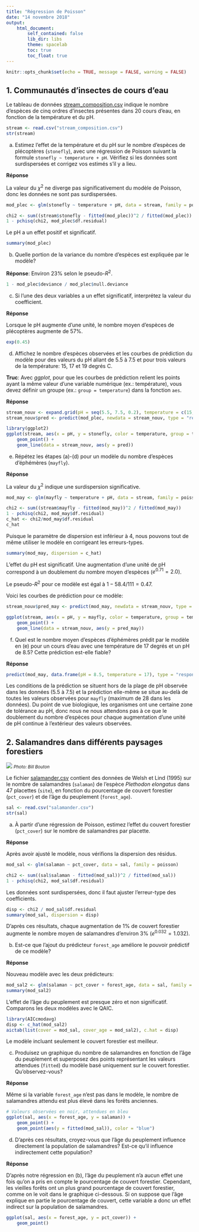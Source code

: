 ```yaml
---
title: "Régression de Poisson"
date: "14 novembre 2018"
output: 
    html_document:
        self_contained: false
        lib_dir: libs
        theme: spacelab
        toc: true
        toc_float: true
---
```


```r
knitr::opts_chunk$set(echo = TRUE, message = FALSE, warning = FALSE)
```

## 1. Communautés d'insectes de cours d'eau

Le tableau de données [stream_composition.csv](stream_composition.csv) indique le nombre d'espèces de cinq ordres d'insectes présentes dans 20 cours d'eau, en fonction de la température et du pH. 

```r
stream <- read.csv("stream_composition.csv")
str(stream)
```

a) Estimez l'effet de la température et du pH sur le nombre d'espèces de plécoptères (`stonefly`), avec une régression de Poisson suivant la formule `stonefly ~ temperature + pH`. Vérifiez si les données sont surdispersées et corrigez vos estimés s'il y a lieu.

**Réponse**

La valeur du $\chi^2$ ne diverge pas significativement du modèle de Poisson, donc les données ne sont pas surdispersées.

```r
mod_plec <- glm(stonefly ~ temperature + pH, data = stream, family = poisson)

chi2 <- sum((stream$stonefly - fitted(mod_plec))^2 / fitted(mod_plec))
1 - pchisq(chi2, mod_plec$df.residual)
```

Le pH a un effet positif et significatif.

```r
summary(mod_plec)
```


b) Quelle portion de la variance du nombre d'espèces est expliquée par le modèle?

**Réponse**: Environ 23% selon le pseudo-$R^2$.

```r
1 - mod_plec$deviance / mod_plec$null.deviance
```


c) Si l'une des deux variables a un effet significatif, interprétez la valeur du coefficient.

**Réponse**

Lorsque le pH augmente d'une unité, le nombre moyen d'espèces de plécoptères augmente de 57%.

```r
exp(0.45)
```


d) Affichez le nombre d'espèces observées et les courbes de prédiction du modèle pour des valeurs du pH allant de 5.5 à 7.5 et pour trois valeurs de la température: 15, 17 et 19 degrés C.

**Truc**: Avec *ggplot*, pour que les courbes de prédiction relient les points ayant la même valeur d'une variable numérique (ex.: température), vous devez définir un groupe (ex.: `group = temperature`) dans la fonction `aes`.

**Réponse**

```r
stream_nouv <- expand.grid(pH = seq(5.5, 7.5, 0.2), temperature = c(15, 17, 19))
stream_nouv$pred <- predict(mod_plec, newdata = stream_nouv, type = "response")

library(ggplot2)
ggplot(stream, aes(x = pH, y = stonefly, color = temperature, group = temperature)) +
    geom_point() +
    geom_line(data = stream_nouv, aes(y = pred))
```


e) Répétez les étapes (a)-(d) pour un modèle du nombre d'espèces d'éphémères (`mayfly`).

**Réponse**

La valeur du $\chi^2$ indique une surdispersion significative. 

```r
mod_may <- glm(mayfly ~ temperature + pH, data = stream, family = poisson)

chi2 <- sum((stream$mayfly - fitted(mod_may))^2 / fitted(mod_may))
1 - pchisq(chi2, mod_may$df.residual)
c_hat <- chi2/mod_may$df.residual
c_hat
```

Puisque le paramètre de dispersion est inférieur à 4, nous pouvons tout de même utiliser le modèle en corrigeant les erreurs-types.

```r
summary(mod_may, dispersion = c_hat)
```

L'effet du pH est significatif. Une augmentation d'une unité de pH correspond à un doublement du nombre moyen d'espèces ($e^{0.71} = 2.0$).

Le pseudo-$R^2$ pour ce modèle est égal à $1 - 58.4 / 111 = 0.47$.

Voici les courbes de prédiction pour ce modèle:

```r
stream_nouv$pred_may <- predict(mod_may, newdata = stream_nouv, type = "response")

ggplot(stream, aes(x = pH, y = mayfly, color = temperature, group = temperature)) +
    geom_point() +
    geom_line(data = stream_nouv, aes(y = pred_may))
```


f) Quel est le nombre moyen d'espèces d'éphémères prédit par le modèle en (e) pour un cours d'eau avec une température de 17 degrés et un pH de 8.5? Cette prédiction est-elle fiable?

**Réponse**

```r
predict(mod_may, data.frame(pH = 8.5, temperature = 17), type = "response")
```

Les conditions de la prédiction se situent hors de la plage de pH observée dans les données (5.5 à 7.5) et la prédiction elle-même se situe au-delà de toutes les valeurs observées pour `mayfly` (maximum de 28 dans les données). Du point de vue biologique, les organismes ont une certaine zone de tolérance au pH, donc nous ne nous attendons pas à ce que le doublement du nombre d'espèces pour chaque augmentation d'une unité de pH continue à l'extérieur des valeurs observées.


## 2. Salamandres dans différents paysages forestiers

![](../images/Plethodon_elongatus.jpg)
<small>*Photo: Bill Bouton*</small>

Le fichier [salamander.csv](salamander.csv) contient des données de Welsh et Lind (1995) sur le nombre de salamandres (`salaman`) de l'espèce *Plethodon elongatus* dans 47 placettes (`site`), en fonction du pourcentage de couvert forestier (`pct_cover`) et de l'âge du peuplement (`forest_age`).

```r
sal <- read.csv("salamander.csv")
str(sal)
```

a) À partir d'une régression de Poisson, estimez l'effet du couvert forestier (`pct_cover`) sur le nombre de salamandres par placette.

**Réponse**

Après avoir ajusté le modèle, nous vérifions la dispersion des résidus.

```r
mod_sal <- glm(salaman ~ pct_cover, data = sal, family = poisson)

chi2 <- sum((sal$salaman - fitted(mod_sal))^2 / fitted(mod_sal))
1 - pchisq(chi2, mod_sal$df.residual)
```

Les données sont surdispersées, donc il faut ajuster l'erreur-type des coefficients.

```r
disp <- chi2 / mod_sal$df.residual
summary(mod_sal, dispersion = disp)
```

D'après ces résultats, chaque augmentation de 1% de couvert forestier augmente le nombre moyen de salamandres d'environ 3% ($e^{0.032} = 1.032$).


b) Est-ce que l'ajout du prédicteur `forest_age` améliore le pouvoir prédictif de ce modèle?

**Réponse**

Nouveau modèle avec les deux prédicteurs:

```r
mod_sal2 <- glm(salaman ~ pct_cover + forest_age, data = sal, family = poisson)
summary(mod_sal2)
```

L'effet de l'âge du peuplement est presque zéro et non significatif. Comparons les deux modèles avec le QAIC.

```r
library(AICcmodavg)
disp <- c_hat(mod_sal2)
aictab(list(cover = mod_sal, cover_age = mod_sal2), c.hat = disp)
```

Le modèle incluant seulement le couvert forestier est meilleur.


c) Produisez un graphique du nombre de salamandres en fonction de l'âge du peuplement et superposez des points représentant les valeurs attendues (`fitted`) du modèle basé uniquement sur le couvert forestier. Qu'observez-vous?

**Réponse**

Même si la variable `forest_age` n'est pas dans le modèle, le nombre de salamandres attendu est plus élevé dans les forêts anciennes.

```r
# Valeurs observées en noir, attendues en bleu
ggplot(sal, aes(x = forest_age, y = salaman)) +
    geom_point() +
    geom_point(aes(y = fitted(mod_sal)), color = "blue") 
```


d) D'après ces résultats, croyez-vous que l'âge du peuplement influence directement la population de salamandres? Est-ce qu'il influence indirectement cette population?

**Réponse**

D'après notre régression en (b), l'âge du peuplement n'a aucun effet une fois qu'on a pris en compte le pourcentage de couvert forestier. Cependant, les vieilles forêts ont un plus grand pourcentage de couvert forestier, comme on le voit dans le graphique ci-dessous. Si on suppose que l'âge explique en partie le pourcentage de couvert, cette variable a donc un effet indirect sur la population de salamandres. 

```r
ggplot(sal, aes(x = forest_age, y = pct_cover)) + 
    geom_point()
```



